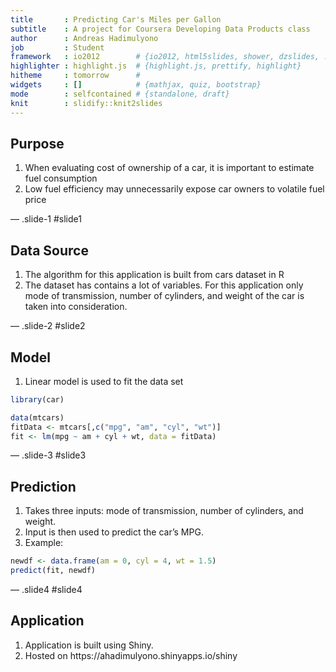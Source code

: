 ```yaml
---
title       : Predicting Car's Miles per Gallon
subtitle    : A project for Coursera Developing Data Products class
author      : Andreas Hadimulyono
job         : Student
framework   : io2012        # {io2012, html5slides, shower, dzslides, ...}
highlighter : highlight.js  # {highlight.js, prettify, highlight}
hitheme     : tomorrow      # 
widgets     : []            # {mathjax, quiz, bootstrap}
mode        : selfcontained # {standalone, draft}
knit        : slidify::knit2slides
---
```


## Purpose

1. When evaluating cost of ownership of a car, it is important to estimate fuel consumption
2. Low fuel efficiency may unnecessarily expose car owners to volatile fuel price

--- .slide-1 #slide1 

## Data Source

1. The algorithm for this application is built from cars dataset in R
2. The dataset has contains a lot of variables. For this application only mode of transmission, number of cylinders, and weight of the car is taken into consideration.

--- .slide-2 #slide2

## Model

1. Linear model is used to fit the data set

``` r
library(car)
```

``` r
data(mtcars)
fitData <- mtcars[,c("mpg", "am", "cyl", "wt")]
fit <- lm(mpg ~ am + cyl + wt, data = fitData)
```

--- .slide-3 #slide3

## Prediction

1. Takes three inputs: mode of transmission, number of cylinders, and weight.
2. Input is then used to predict the car's MPG.
3. Example:

``` r
newdf <- data.frame(am = 0, cyl = 4, wt = 1.5)
predict(fit, newdf)
```

--- .slide4 #slide4

## Application

1. Application is built using Shiny.  
2. Hosted on https://ahadimulyono.shinyapps.io/shiny


